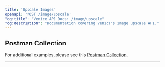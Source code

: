 ```yaml
---
title: 'Upscale Images'
openapi: 'POST /image/upscale'
"og:title": "Venice API Docs: /image/upscale"
"og:description": "Documentation covering Venice's image upscale API."
---
```


## Postman Collection
For additional examples, please see this [Postman Collection](https://www.postman.com/veniceai/workspace/venice-ai-workspace/folder/38652128-8c268e3a-614f-4e49-9816-e4b8d1597818?action=share&source=copy-link&creator=38652128&ctx=documentation).

-------